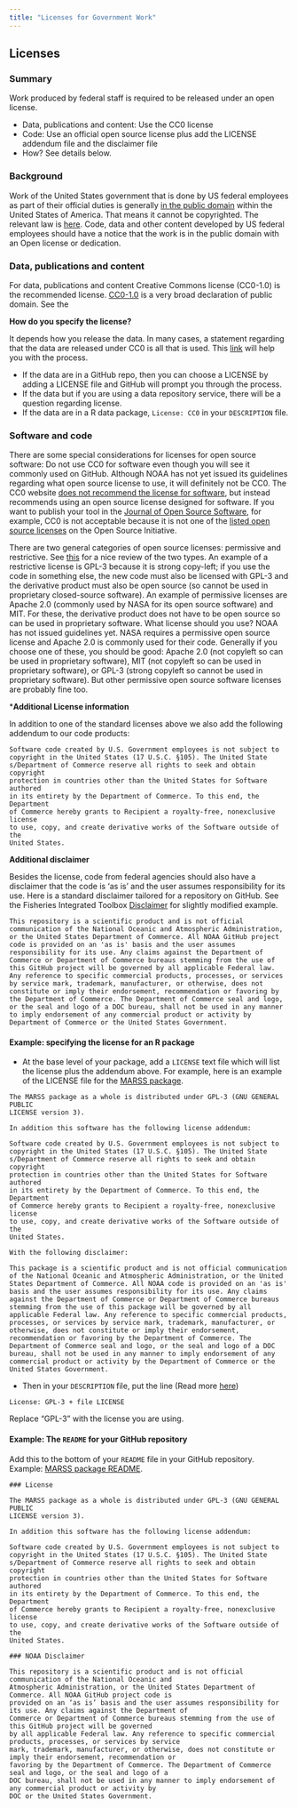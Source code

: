 ```yaml
---
title: "Licenses for Government Work"
---
```


## Licenses

### Summary

Work produced by federal staff is required to be released under an open license.

* Data, publications and content: Use the CC0 license
* Code: Use an official open source license plus add the LICENSE addendum file and the disclaimer file
* How? See details below.

### Background

Work of the United States government that is done by US federal employees as part of their official duties is generally [in the public domain](https://fairuse.stanford.edu/overview/public-domain/welcome/#us_government_works) within the United States of America. That means it cannot be copyrighted. The relevant law is [here](https://www.law.cornell.edu/uscode/text/17/105). Code, data and other content developed by US federal employees should have a notice that the work is in the public domain with an Open license or dedication. 

### Data, publications and content

For data, publications and content Creative Commons license (CC0-1.0) is the recommended license. [CC0-1.0](https://creativecommons.org/publicdomain/zero/1.0/) is a very broad declaration of public domain. See the 

**How do you specify the license?**

It depends how you release the data. In many cases, a statement regarding that the data are released under CC0 is all that is used. This [link](https://chooser-beta.creativecommons.org/) will help you with the process. 

* If the data are in a GitHub repo, then you can choose a LICENSE by adding a LICENSE file and GitHub will prompt you through the process.
* If the data but if you are using a data repository service, there will be a question regarding license.
* If the data are in a R data package, `License: CC0` in your `DESCRIPTION` file.

### Software and code

There are some special considerations for licenses for open source software: Do not use CC0 for software even though you will see it commonly used on GitHub. Although NOAA has not yet issued its guidelines regarding what open source license to use, it will definitely not be CC0. The CC0 website [does not recommend the license for software](https://creativecommons.org/faq/#can-i-apply-a-creative-commons-license-to-software), but instead recommends using an open source license designed for software. If you want to publish your tool in the [Journal of Open Source Software](https://joss.theoj.org/), for example, CC0 is not acceptable because it is not one of the [listed open source licenses](https://opensource.org/licenses/) on the Open Source Initiative. 

There are two general categories of open source licenses: permissive and restrictive. See [this](https://snyk.io/learn/open-source-licenses/) for a nice review of the two types. An example of a restrictive license is GPL-3 because it is strong copy-left; if you use the code in something else, the new code must also be licensed with GPL-3 and the derivative product must also be open source (so cannot be used in proprietary closed-source software). An example of permissive licenses are Apache 2.0 (commonly used by NASA for its open source software) and MIT. For these, the derivative product does not have to be open source so can be used in proprietary software. What license should you use? NOAA has not issued guidelines yet. NASA requires a permissive open source license and Apache 2.0 is commonly used for their code. Generally if you choose one of these, you should be good: Apache 2.0 (not copyleft so can be used in proprietary software), MIT (not copyleft so can be used in proprietary software), or GPL-3 (strong copyleft so cannot be used in proprietary software). But other permissive open source software licenses are probably fine too. 

***Additional License information**

In addition to one of the standard licenses above we also add the following addendum to our code products:

```
Software code created by U.S. Government employees is not subject to
copyright in the United States (17 U.S.C. §105). The United State
s/Department of Commerce reserve all rights to seek and obtain copyright
protection in countries other than the United States for Software authored
in its entirety by the Department of Commerce. To this end, the Department
of Commerce hereby grants to Recipient a royalty-free, nonexclusive license
to use, copy, and create derivative works of the Software outside of the
United States.
```

**Additional disclaimer**

Besides the license, code from federal agencies should also have a disclaimer that the code is 'as is' and the user assumes responsibility for its use. Here is a standard disclaimer tailored for a repository on GitHub. See the Fisheries Integrated Toolbox [Disclaimer](https://github.com/nmfs-fish-tools/Resources/blob/master/Disclaimer.md) for slightly modified example.

```
This repository is a scientific product and is not official communication of the National Oceanic and Atmospheric Administration, or the United States Department of Commerce. All NOAA GitHub project code is provided on an 'as is' basis and the user assumes responsibility for its use. Any claims against the Department of Commerce or Department of Commerce bureaus stemming from the use of this GitHub project will be governed by all applicable Federal law. Any reference to specific commercial products, processes, or services by service mark, trademark, manufacturer, or otherwise, does not constitute or imply their endorsement, recommendation or favoring by the Department of Commerce. The Department of Commerce seal and logo, or the seal and logo of a DOC bureau, shall not be used in any manner to imply endorsement of any commercial product or activity by Department of Commerce or the United States Government.
```

#### Example: specifying the license for an R package

* At the base level of your package, add a `LICENSE` text file which will list the license plus the addendum above. For example, here is an example of the LICENSE file for the [MARSS package](https://github.com/atsa-es/MARSS).

```
The MARSS package as a whole is distributed under GPL-3 (GNU GENERAL PUBLIC
LICENSE version 3).

In addition this software has the following license addendum:

Software code created by U.S. Government employees is not subject to
copyright in the United States (17 U.S.C. §105). The United State
s/Department of Commerce reserve all rights to seek and obtain copyright
protection in countries other than the United States for Software authored
in its entirety by the Department of Commerce. To this end, the Department
of Commerce hereby grants to Recipient a royalty-free, nonexclusive license
to use, copy, and create derivative works of the Software outside of the
United States.

With the following disclaimer:

This package is a scientific product and is not official communication of the National Oceanic and Atmospheric Administration, or the United States Department of Commerce. All NOAA code is provided on an 'as is' basis and the user assumes responsibility for its use. Any claims against the Department of Commerce or Department of Commerce bureaus stemming from the use of this package will be governed by all applicable Federal law. Any reference to specific commercial products, processes, or services by service mark, trademark, manufacturer, or otherwise, does not constitute or imply their endorsement, recommendation or favoring by the Department of Commerce. The Department of Commerce seal and logo, or the seal and logo of a DOC bureau, shall not be used in any manner to imply endorsement of any commercial product or activity by the Department of Commerce or the United States Government.
```

* Then in your `DESCRIPTION` file, put the line (Read more [here](https://r-pkgs.org/license.html#key-files))
```
License: GPL-3 + file LICENSE
```
Replace "GPL-3" with the license you are using.

#### Example: The `README` for your GitHub repository

Add this to the bottom of your `README` file in your GitHub repository. Example: [MARSS package README](https://github.com/atsa-es/MARSS/blob/master/README.md).

```
### License

The MARSS package as a whole is distributed under GPL-3 (GNU GENERAL PUBLIC
LICENSE version 3).

In addition this software has the following license addendum:

Software code created by U.S. Government employees is not subject to
copyright in the United States (17 U.S.C. §105). The United State
s/Department of Commerce reserve all rights to seek and obtain copyright
protection in countries other than the United States for Software authored
in its entirety by the Department of Commerce. To this end, the Department
of Commerce hereby grants to Recipient a royalty-free, nonexclusive license
to use, copy, and create derivative works of the Software outside of the
United States.

### NOAA Disclaimer

This repository is a scientific product and is not official communication of the National Oceanic and
Atmospheric Administration, or the United States Department of Commerce. All NOAA GitHub project code is
provided on an ‘as is’ basis and the user assumes responsibility for its use. Any claims against the Department of
Commerce or Department of Commerce bureaus stemming from the use of this GitHub project will be governed
by all applicable Federal law. Any reference to specific commercial products, processes, or services by service
mark, trademark, manufacturer, or otherwise, does not constitute or imply their endorsement, recommendation or
favoring by the Department of Commerce. The Department of Commerce seal and logo, or the seal and logo of a
DOC bureau, shall not be used in any manner to imply endorsement of any commercial product or activity by
DOC or the United States Government.
```

  
